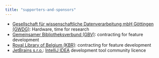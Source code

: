 ```yaml
---
title: "supporters-and-sponsors"
---
```


* [Gesellschaft für wissenschaftliche Datenverarbeitung mbH Göttingen (GWDG)](https://gwdg.de): Hardware, time for research
* [Gemeinsamer Bibliotheksverbund (GBV)](https://www.gbv.de/informationen/Verbund/): contracting for feature development
* [Royal Library of Belgium (KBR)](https://kbr.be/): contracting for feature development
* [JetBrains s.r.o.](https://www.jetbrains.com/idea/): [IntelliJ IDEA](https://www.jetbrains.com/idea/) development tool community licence
